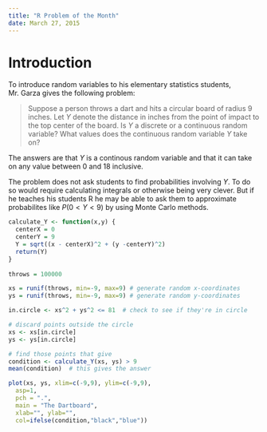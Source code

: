 ```yaml
---
title: "R Problem of the Month"
date: March 27, 2015
---
```



# Introduction
To introduce random variables to his elementary statistics students, Mr. Garza gives the following problem:

> Suppose a person throws a dart and hits a circular board of radius 9 inches. Let $Y$ denote the distance in inches from the point of impact to the top center of the board. Is $Y$ a discrete or a continuous random variable? What values does the continuous random variable $Y$ take on?

The answers are that $Y$ is a continous random variable and that it can take on any value between 0 and 18 inclusive.

The problem does not ask students to find probabilities involving $Y$. To do so would require calculating integrals or otherwise being very clever.  But if he teaches his students R he may be able to ask them to approximate probabilites like $P(0 < Y <9)$ by using Monte Carlo methods.



```r
calculate_Y <- function(x,y) {
  centerX = 0
  centerY = 9
  Y = sqrt((x - centerX)^2 + (y -centerY)^2)
  return(Y)
}
    
throws = 100000

xs = runif(throws, min=-9, max=9) # generate random x-coordinates
ys = runif(throws, min=-9, max=9) # generate random y-coordinates

in.circle <- xs^2 + ys^2 <= 81  # check to see if they're in circle

# discard points outside the circle
xs <- xs[in.circle]
ys <- ys[in.circle]

# find those points that give 
condition <- calculate_Y(xs, ys) > 9 
mean(condition)  # this gives the answer
```

```r
plot(xs, ys, xlim=c(-9,9), ylim=c(-9,9), 
  asp=1,
  pch = ".",
  main = "The Dartboard",
  xlab="", ylab="",
  col=ifelse(condition,"black","blue"))
```
